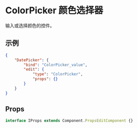 # ColorPicker 颜色选择器

输入或选择颜色的控件。

## 示例

```json
{
	"DatePicker": {
		"bind": "ColorPicker_value",
		"edit": {
			"type": "ColorPicker",
			"props": {}
		}
	}
}
```

## Props

```ts
interface IProps extends Component.PropsEditComponent {}
```
